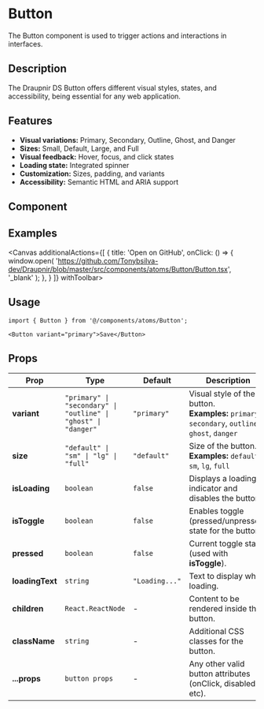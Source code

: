 
<Meta of={ButtonStories} component={Button}/>

# Button

The Button component is used to trigger actions and interactions in interfaces.

## Description
The Draupnir DS Button offers different visual styles, states, and accessibility, being essential for any web application.

## Features
- **Visual variations:** Primary, Secondary, Outline, Ghost, and Danger
- **Sizes:** Small, Default, Large, and Full
- **Visual feedback:** Hover, focus, and click states
- **Loading state:** Integrated spinner
- **Customization:** Sizes, padding, and variants
- **Accessibility:** Semantic HTML and ARIA support

## Component
<Primary />
<Controls />

## Examples
<Canvas additionalActions={[
    {
      title: 'Open on GitHub',
      onClick: () => {
        window.open(
          'https://github.com/Tonybsilva-dev/Draupnir/blob/master/src/components/atoms/Button/Button.tsx',
          '_blank'
        );
      },
    }
  ]}
  withToolbar>
  <Story of={ButtonStories.Primary} />
  <Story of={ButtonStories.Outline} />
  <Story of={ButtonStories.Ghost} />
  <Story of={ButtonStories.Danger} />
</Canvas>

## Usage

```tsx
import { Button } from '@/components/atoms/Button';

<Button variant="primary">Save</Button>
```

## Props

<table style={{ width: '100%', borderCollapse: 'collapse', margin: '1.5rem 0' }}>
  <thead>
    <tr style={{ background: '#f7f7fa' }}>
      <th style={{ textAlign: 'left', padding: '8px' }}>Prop</th>
      <th style={{ textAlign: 'left', padding: '8px' }}>Type</th>
      <th style={{ textAlign: 'left', padding: '8px' }}>Default</th>
      <th style={{ textAlign: 'left', padding: '8px' }}>Description</th>
    </tr>
  </thead>
  <tbody>
    <tr>
      <td><b>variant</b></td>
      <td><code>"primary" | "secondary" | "outline" | "ghost" | "danger"</code></td>
      <td><code>"primary"</code></td>
      <td>Visual style of the button.<br/><b>Examples:</b> <code>primary</code>, <code>secondary</code>, <code>outline</code>, <code>ghost</code>, <code>danger</code></td>
    </tr>
    <tr>
      <td><b>size</b></td>
      <td><code>"default" | "sm" | "lg" | "full"</code></td>
      <td><code>"default"</code></td>
      <td>Size of the button.<br/><b>Examples:</b> <code>default</code>, <code>sm</code>, <code>lg</code>, <code>full</code></td>
    </tr>
    <tr>
      <td><b>isLoading</b></td>
      <td><code>boolean</code></td>
      <td><code>false</code></td>
      <td>Displays a loading indicator and disables the button.</td>
    </tr>
    <tr>
      <td><b>isToggle</b></td>
      <td><code>boolean</code></td>
      <td><code>false</code></td>
      <td>Enables toggle (pressed/unpressed) state for the button.</td>
    </tr>
    <tr>
      <td><b>pressed</b></td>
      <td><code>boolean</code></td>
      <td><code>false</code></td>
      <td>Current toggle state (used with <b>isToggle</b>).</td>
    </tr>
    <tr>
      <td><b>loadingText</b></td>
      <td><code>string</code></td>
      <td><code>"Loading..."</code></td>
      <td>Text to display when loading.</td>
    </tr>
    <tr>
      <td><b>children</b></td>
      <td><code>React.ReactNode</code></td>
      <td>-</td>
      <td>Content to be rendered inside the button.</td>
    </tr>
    <tr>
      <td><b>className</b></td>
      <td><code>string</code></td>
      <td>-</td>
      <td>Additional CSS classes for the button.</td>
    </tr>
    <tr>
      <td><b>...props</b></td>
      <td><code>button props</code></td>
      <td>-</td>
      <td>Any other valid button attributes (onClick, disabled, etc).</td>
    </tr>
  </tbody>
</table>
